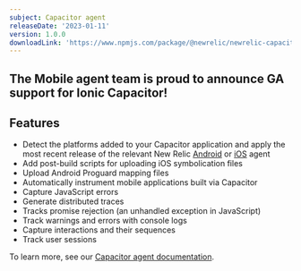 ```yaml
---
subject: Capacitor agent
releaseDate: '2023-01-11'
version: 1.0.0
downloadLink: 'https://www.npmjs.com/package/@newrelic/newrelic-capacitor-plugin'
---
```


## The Mobile agent team is proud to announce GA support for Ionic Capacitor!

## Features

* Detect the platforms added to your Capacitor application and apply the most recent release of the relevant New Relic [Android](/docs/releases/android) or [iOS](/docs/releases/ios) agent
* Add post-build scripts for uploading iOS symbolication files
* Upload Android Proguard mapping files
* Automatically instrument mobile applications built via Capacitor
* Capture JavaScript errors
* Generate distributed traces
* Tracks promise rejection (an unhandled exception in JavaScript)
* Track warnings and errors with console logs
* Capture interactions and their sequences
* Track user sessions

To learn more, see our [Capacitor agent documentation](/docs/mobile-monitoring/new-relic-mobile-ionic-capacitor/get-started/introduction-new-relic-ionic-capacitor).
